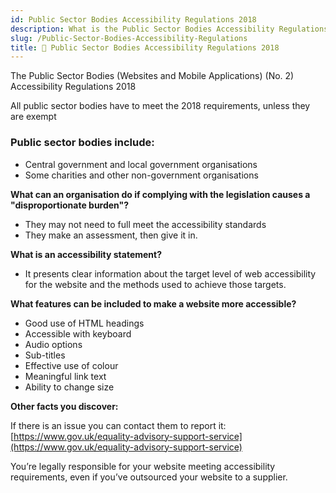 ```yaml
---
id: Public Sector Bodies Accessibility Regulations 2018
description: What is the Public Sector Bodies Accessibility Regulations 2018
slug: /Public-Sector-Bodies-Accessibility-Regulations
title: 📜 Public Sector Bodies Accessibility Regulations 2018
---
```



The Public Sector Bodies (Websites and Mobile Applications) (No. 2) Accessibility Regulations 2018

All public sector bodies have to meet the 2018 requirements, unless they are exempt

### Public sector bodies include:

- Central government and local government organisations
- Some charities and other non-government organisations

**What can an organisation do if complying with the legislation causes a "disproportionate burden"?**

- They may not need to full meet the accessibility standards
- They make an assessment, then give it in.

**What is an accessibility statement?**

- It presents clear information about the target level of web accessibility for the website and the methods used to achieve those targets.

**What features can be included to make a website more
accessible?**

- Good use of HTML headings
- Accessible with keyboard
- Audio options
- Sub-titles
- Effective use of colour
- Meaningful link text
- Ability to change size

**Other facts you discover:**

If there is an issue you can contact them to report it: [https://www.gov.uk/equality-advisory-support-service](https://www.gov.uk/equality-advisory-support-service)

You’re legally responsible for your website meeting accessibility requirements, even if you’ve outsourced your website to a supplier.